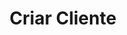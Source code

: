 ---
title: "Criar Cliente"
api: "POST https://regis.app.byefive.com.br/rest/customers"
description: "Cria um novo cliente (marca, distribuidor ou híbrido)"
---